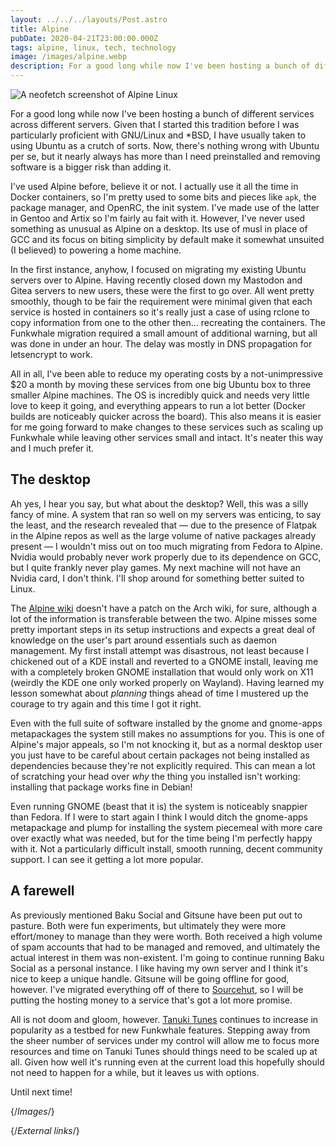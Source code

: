 ```yaml
---
layout: ../../../layouts/Post.astro
title: Alpine
pubDate: 2020-04-21T23:00:00.000Z
tags: alpine, linux, tech, technology
image: /images/alpine.webp
description: For a good long while now I've been hosting a bunch of different services across different servers. Given that I started this tradition before I was particularly proficient with GNU/Linux and *BSD, I have usually taken to using Ubuntu as a crutch of sorts.
---
```


![A neofetch screenshot of Alpine Linux][alpine]

For a good long while now I've been hosting a bunch of different services across different servers. Given that I started this tradition before I was particularly proficient with GNU/Linux and \*BSD, I have usually taken to using Ubuntu as a crutch of sorts. Now, there's nothing wrong with Ubuntu per se, but it nearly always has more than I need preinstalled and removing software is a bigger risk than adding it.

I've used Alpine before, believe it or not. I actually use it all the time in Docker containers, so I'm pretty used to some bits and pieces like `apk`, the package manager, and OpenRC, the init system. I've made use of the latter in Gentoo and Artix so I'm fairly au fait with it. However, I've never used something as unusual as Alpine on a desktop. Its use of musl in place of GCC and its focus on biting simplicity by default make it somewhat unsuited (I believed) to powering a home machine.

In the first instance, anyhow, I focused on migrating my existing Ubuntu servers over to Alpine. Having recently closed down my Mastodon and Gitea servers to new users, these were the first to go over. All went pretty smoothly, though to be fair the requirement were minimal given that each service is hosted in containers so it's really just a case of using rclone to copy information from one to the other then… recreating the containers. The Funkwhale migration required a small amount of additional warning, but all was done in under an hour. The delay was mostly in DNS propagation for letsencrypt to work.

All in all, I've been able to reduce my operating costs by a not-unimpressive $20 a month by moving these services from one big Ubuntu box to three smaller Alpine machines. The OS is incredibly quick and needs very little love to keep it going, and everything appears to run a lot better (Docker builds are noticeably quicker across the board). This also means it is easier for me going forward to make changes to these services such as scaling up Funkwhale while leaving other services small and intact. It's neater this way and I much prefer it.

## The desktop

Ah yes, I hear you say, but what about the desktop? Well, this was a silly fancy of mine. A system that ran so well on my servers was enticing, to say the least, and the research revealed that — due to the presence of Flatpak in the Alpine repos as well as the large volume of native packages already present — I wouldn't miss out on too much migrating from Fedora to Alpine. Nvidia would probably never work properly due to its dependence on GCC, but I quite frankly never play games. My next machine will not have an Nvidia card, I don't think. I'll shop around for something better suited to Linux.

The [Alpine wiki][alpine-wiki] doesn't have a patch on the Arch wiki, for sure, although a lot of the information is transferable between the two. Alpine misses some pretty important steps in its setup instructions and expects a great deal of knowledge on the user's part around essentials such as daemon management. My first install attempt was disastrous, not least because I chickened out of a KDE install and reverted to a GNOME install, leaving me with a completely broken GNOME installation that would only work on X11 (weirdly the KDE one only worked properly on Wayland). Having learned my lesson somewhat about _planning_ things ahead of time I mustered up the courage to try again and this time I got it right.

Even with the full suite of software installed by the gnome and gnome-apps metapackages the system still makes no assumptions for you. This is one of Alpine's major appeals, so I'm not knocking it, but as a normal desktop user you just have to be careful about certain packages not being installed as dependencies because they're not explicitly required. This can mean a lot of scratching your head over _why_ the thing you installed isn't working: installing that package works fine in Debian!

Even running GNOME (beast that it is) the system is noticeably snappier than Fedora. If I were to start again I think I would ditch the gnome-apps metapackage and plump for installing the system piecemeal with more care over exactly what was needed, but for the time being I'm perfectly happy with it. Not a particularly difficult install, smooth running, decent community support. I can see it getting a lot more popular.

## A farewell

As previously mentioned Baku Social and Gitsune have been put out to pasture. Both were fun experiments, but ultimately they were more effort/money to manage than they were worth. Both received a high volume of spam accounts that had to be managed and removed, and ultimately the actual interest in them was non-existent. I'm going to continue running Baku Social as a personal instance. I like having my own server and I think it's nice to keep a unique handle. Gitsune will be going offline for good, however. I've migrated everything off of there to [Sourcehut][sourcehut], so I will be putting the hosting money to a service that's got a lot more promise.

All is not doom and gloom, however. [Tanuki Tunes][tanukitunes] continues to increase in popularity as a testbed for new Funkwhale features. Stepping away from the sheer number of services under my control will allow me to focus more resources and time on Tanuki Tunes should things need to be scaled up at all. Given how well it's running even at the current load this hopefully should not need to happen for a while, but it leaves us with options.

Until next time!

{/*Images*/}

[alpine]: /images/alpine.webp

{/*External links*/}

[alpine-wiki]: https://wiki.alpinelinux.org/wiki/Main_Page
[sourcehut]: https://sourcehut.org
[tanukitunes]: https://tanukitunes.com

